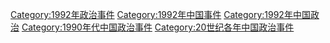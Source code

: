 [[Category:1992年政治事件|Category:1992年政治事件]]
[[Category:1992年中国事件|Category:1992年中国事件]]
[[Category:1992年中国政治|Category:1992年中国政治]]
[[Category:1990年代中国政治事件|Category:1990年代中国政治事件]]
[[Category:20世纪各年中国政治事件|Category:20世纪各年中国政治事件]]